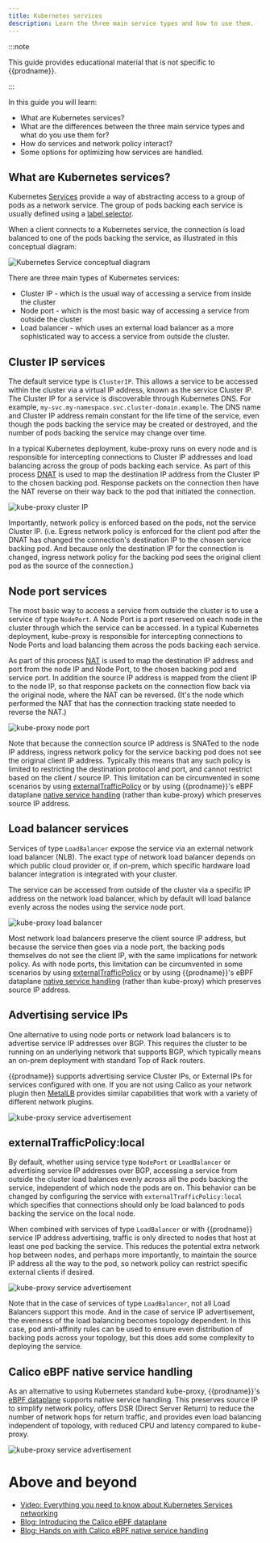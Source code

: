 ```yaml
---
title: Kubernetes services
description: Learn the three main service types and how to use them.
---
```


:::note

This guide provides educational material that is not specific to {{prodname}}.

:::

In this guide you will learn:
- What are Kubernetes services?
- What are the differences between the three main service types and what do you use them for?
- How do services and network policy interact?
- Some options for optimizing how services are handled.

## What are Kubernetes services?

Kubernetes [Services](https://kubernetes.io/docs/concepts/services-networking/service/) provide a way of abstracting access to a group
of pods as a network service. The group of pods backing each service is usually defined using a [label selector](https://kubernetes.io/docs/concepts/overview/working-with-objects/labels). 

When a client connects to a Kubernetes service, the connection is load balanced to one of the pods backing the service,
as illustrated in this conceptual diagram:

![Kubernetes Service conceptual diagram](/img/calico-enterprise/k8s-service-concept.svg)

There are three main types of Kubernetes services:
- Cluster IP - which is the usual way of accessing a service from inside the cluster
- Node port - which is the most basic way of accessing a service from outside the cluster
- Load balancer - which uses an external load balancer as a more sophisticated way to access a service from outside the
  cluster.

## Cluster IP services

The default service type is `ClusterIP`. This allows a service to be accessed within the cluster via a virtual IP
address, known as the service Cluster IP. The Cluster IP for a service is discoverable through Kubernetes DNS. For
example, `my-svc.my-namespace.svc.cluster-domain.example`. The DNS name and Cluster IP address remain constant for the
life time of the service, even though the pods backing the service may be created or destroyed, and the number of pods
backing the service may change over time.

In a typical Kubernetes deployment, kube-proxy runs on every node and is responsible for intercepting connections to
Cluster IP addresses and load balancing across the group of pods backing each service. As part of this process
[DNAT](../../networking/training/about-networking.mdx) is used to map the destination IP address from the Cluster IP to the
chosen backing pod. Response packets on the connection then have the NAT reverse on their way back to the pod that
initiated the connection.

![kube-proxy cluster IP](/img/calico-enterprise/kube-proxy-cluster-ip.svg)

Importantly, network policy is enforced based on the pods, not the service Cluster IP.  (i.e. Egress network policy is
enforced for the client pod after the DNAT has changed the connection's destination IP to the chosen service backing
pod. And because only the destination IP for the connection is changed, ingress network policy for the backing pod sees the
original client pod as the source of the connection.)

## Node port services

The most basic way to access a service from outside the cluster is to use a service of type `NodePort`. A Node Port is a
port reserved on each node in the cluster through which the service can be accessed. In a typical Kubernetes deployment,
kube-proxy is responsible for intercepting connections to Node Ports and load balancing them across the pods backing
each service.  

As part of this process [NAT](../../networking/training/about-networking.mdx#nat) is used to map the destination IP address and
port from the node IP and Node Port, to the chosen backing pod and service port. In addition the source IP address is
mapped from the client IP to the node IP, so that response packets on the connection flow back via the original node,
where the NAT can be reversed. (It's the node which performed the NAT that has the connection tracking state needed to
reverse the NAT.)

![kube-proxy node port](/img/calico-enterprise/kube-proxy-node-port.svg)

Note that because the connection source IP address is SNATed to the node IP address, ingress network policy for the
service backing pod does not see the original client IP address. Typically this means that any such policy is limited to
restricting the destination protocol and port, and cannot restrict based on the client / source IP. This limitation can
be circumvented in some scenarios by using [externalTrafficPolicy](#externaltrafficpolicylocal) or by using
{{prodname}}'s eBPF dataplane [native service handling](#calico-ebpf-native-service-handling) (rather than kube-proxy) which preserves source IP address.

## Load balancer services

Services of type `LoadBalancer` expose the service via an external network load balancer (NLB). The exact type of
network load balancer depends on which public cloud provider or, if on-prem, which specific hardware load balancer integration is
integrated with your cluster.

The service can be accessed from outside of the cluster via a specific IP address on the network load balancer, which by
default will load balance evenly across the nodes using the service node port.

![kube-proxy load balancer](/img/calico-enterprise/kube-proxy-load-balancer.svg)

Most network load balancers preserve the client source IP address, but because the service then goes via a node port,
the backing pods themselves do not see the client IP, with the same implications for network policy.  As with node
ports, this limitation can be circumvented in some scenarios by using [externalTrafficPolicy](#externaltrafficpolicylocal)
or by using {{prodname}}'s eBPF dataplane [native service handling](#calico-ebpf-native-service-handling) (rather
than kube-proxy) which preserves source IP address.

## Advertising service IPs

One alternative to using node ports or network load balancers is to advertise service IP addresses over BGP. This
requires the cluster to be running on an underlying network that supports BGP, which typically means an on-prem
deployment with standard Top of Rack routers.

{{prodname}} supports advertising service Cluster IPs, or External IPs for services configured with one. If you are
not using Calico as your network plugin then [MetalLB](https://github.com/metallb/metallb) provides similar capabilities that work with a variety of different network
plugins.

![kube-proxy service advertisement](/img/calico-enterprise/kube-proxy-service-advertisement.svg)

## externalTrafficPolicy:local

By default, whether using service type `NodePort` or `LoadBalancer` or advertising service IP addresses over BGP,
accessing a service from outside the cluster load balances evenly across all the pods backing the service, independent
of which node the pods are on. This behavior can be changed by configuring the service with
`externalTrafficPolicy:local` which specifies that connections should only be load balanced to pods backing the service
on the local node.

When combined with services of type `LoadBalancer` or with {{prodname}} service IP address advertising, traffic is
only directed to nodes that host at least one pod backing the service. This reduces the potential extra network hop
between nodes, and perhaps more importantly, to maintain the source IP address all the way to the pod, so network policy
can restrict specific external clients if desired.

![kube-proxy service advertisement](/img/calico-enterprise/kube-proxy-service-local.svg)

Note that in the case of services of type `LoadBalancer`, not all Load Balancers support this mode. And in the case of
service IP advertisement, the evenness of the load balancing becomes topology dependent. In this case, pod anti-affinity
rules can be used to ensure even distribution of backing pods across your topology, but this does add some complexity to
deploying the service.

## Calico eBPF native service handling

As an alternative to using Kubernetes standard kube-proxy, {{prodname}}'s [eBPF
dataplane](../../maintenance/ebpf/enabling-ebpf.mdx) supports native service handling. This preserves source IP to
simplify network policy, offers DSR (Direct Server Return) to reduce the number of network hops for return traffic, and
provides even load balancing independent of topology, with reduced CPU and latency compared to kube-proxy.

![kube-proxy service advertisement](/img/calico-enterprise/calico-native-service-handling.svg)

# Above and beyond

- [Video: Everything you need to know about Kubernetes Services networking   ](https://www.projectcalico.org/everything-you-need-to-know-about-kubernetes-services-networking/)
- [Blog: Introducing the Calico eBPF dataplane](https://www.projectcalico.org/introducing-the-calico-ebpf-dataplane/)
- [Blog: Hands on with Calico eBPF native service handling](https://www.projectcalico.org/hands-on-with-calicos-ebpf-service-handling/)






